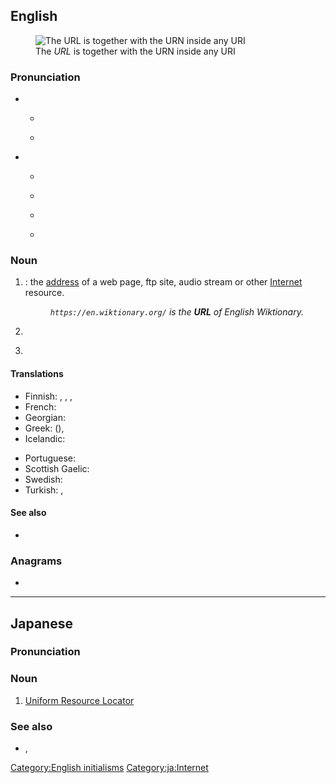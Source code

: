 ==English==
[[Image:URI Euler Diagram no lone URIs.svg|thumb|The ''URL'' is together with the URN inside any URI]]

===Pronunciation===
* {{q|initialism}}
** {{a|RP|Australia}} {{IPA|en|/ˌjuːˌɑːɹˈɛl/}}
** {{a|GA|Canada}} {{IPA|en|/ˌjuˌɑɹˈɛl/}}
* {{q|acronym}}
** {{a|RP|Australia}} {{IPA|en|/ɜːl/}}
** {{a|GA}} {{IPA|en|/ɝl/}}
** {{audio|en|LL-Q1860 (eng)-Vealhurl-URL.wav|Audio (UK)}}
** {{rhymes|en|ɜː(r)l}}
**: {{homophones|en|earl}}

===Noun===
{{en-noun}}

# {{initialism of|en|Uniform Resource Locator|nodot=1}}: the [[address]] of a web page, ftp site, audio stream or other [[Internet]] resource.
#: ''<code><nowiki>https://en.wiktionary.org/</nowiki></code> is the '''URL''' of English Wiktionary.''
#: {{hyper|en|IRI|URI}}
# {{lb|en|US|military|nautical}} {{initialism of|en|[[unrestricted]] [[line]] [[officer]]}}
#: {{hyper|en|line officer}}
# {{lb|en|medicine|statistics}} {{initialism of|en|[[upper]] [[reference]] [[limit]]}}
#: {{cot|en|LRL}}

====Translations====
{{trans-top|Uniform Resource Locator}}
* Finnish: {{t+|fi|URL}}, {{t+|fi|verkko-osoite}}, {{t|fi|web-osoite}}, {{t|fi|urli}} {{qualifier|slang}}
* French: {{t+|fr|URL|m|f}}
* Georgian: {{t|ka|საინფორმაციო რესურსის მაჩვენებელი|sc=Geor}}
* Greek: {{t|el|ΟΕΠ}} ({{t|el|ομοιόμορφος εντοπιστής πόρων}}), {{t|el|ιστοδιεύθυνση|f}}
* Icelandic: {{t|is|vefslóð}}
{{trans-mid}}
* Portuguese: {{t+|pt|endereço}}
* Scottish Gaelic: {{t|gd|seòladh-lìn|m}}
* Swedish: {{t+|sv|URL|c}}
* Turkish: {{t+|tr|BKB}}, {{t+|tr|URL}}
{{trans-bottom}}

====See also====
* {{pedialite}}

===Anagrams===
* {{anagrams|en|a=lru|lur}}

[[Category:English initialisms]]

----

==Japanese==

===Pronunciation===
{{ja-pron|ユーアールエル}}

===Noun===
{{ja-noun|ユーアールエル}}

# [[Uniform Resource Locator]]

===See also===
* {{ja-r|統%一%資%源%位%置%指%定%子|とう%いつ%し%げん%い%ち%し%てい%し}}, {{ja-r|うらる}}

[[Category:ja:Internet]]